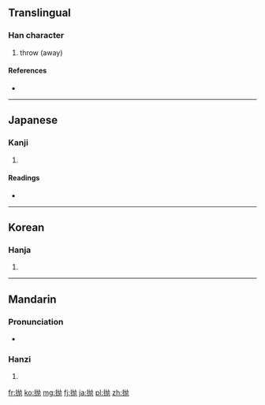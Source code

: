 {{also|拋}}
==Translingual==

===Han character===
{{Han char|rn=64|rad=手|as=04|sn=7|four=|canj=手大弓尸 (QKNS)}}

# throw (away)

====References====
* {{Han ref|kx=0422.121|dkj=11901|hdz=31842.020|uh=629B|ud=25243}}

----

==Japanese==

===Kanji===
{{ja-kanji|grade=|rs=手04}}

# {{defn|lang=ja|sort=手04}}

====Readings====
* {{ja-readings|on=[[ほう]] (hō)|kun=[[なげうつ]] (nageutsu)}}

----

==Korean==

===Hanja===
{{ko-hanja|hangeul=포|eumhun=|rv=po|mr=p'o|y=pho}}

# {{defn|lang=ko|sort=手04}}

----

==Mandarin==

===Pronunciation===
* {{audio|Zh-pao.ogg|Audio}}

===Hanzi===
{{cmn-hanzi|tra=拋|pin=[[niù]] ([[niu4]]), [[pāo]] ([[pao1]])|wg=niu<sup>4</sup>, p'ao<sup>1</sup>}}

# {{defn|lang=cmn|sort=手04}}

[[fr:抛]]
[[ko:抛]]
[[mg:抛]]
[[fj:抛]]
[[ja:抛]]
[[pl:抛]]
[[zh:抛]]